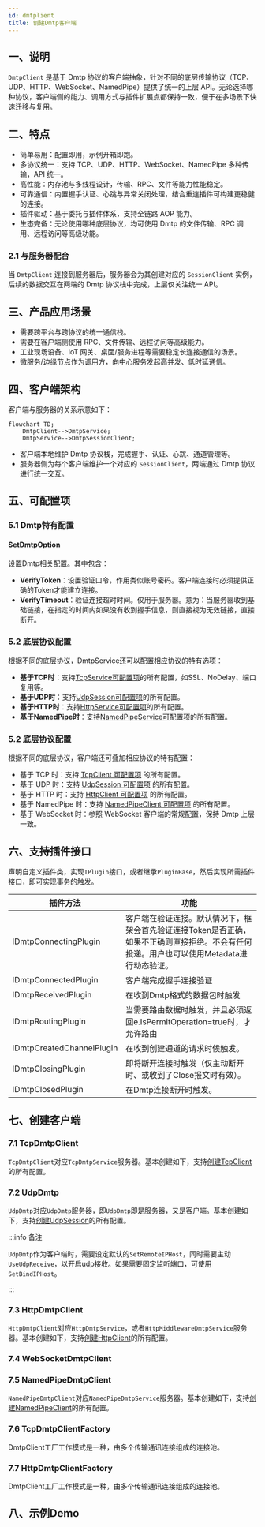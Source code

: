 ```yaml
---
id: dmtplient
title: 创建Dmtp客户端
---
```



<TouchSocketDmtpDefinition />
<TouchSocketProDmtpDefinition />


## 一、说明

`DmtpClient` 是基于 Dmtp 协议的客户端抽象，针对不同的底层传输协议（TCP、UDP、HTTP、WebSocket、NamedPipe）提供了统一的上层 API。无论选择哪种协议，客户端侧的能力、调用方式与插件扩展点都保持一致，便于在多场景下快速迁移与复用。

<BilibiliCard title="新创建Dmtp客户端项目" link="https://www.bilibili.com/cheese/play/ep1726347" isPro="true"/>

## 二、特点

- 简单易用：配置即用，示例开箱即跑。
- 多协议统一：支持 TCP、UDP、HTTP、WebSocket、NamedPipe 多种传输，API 统一。
- 高性能：内存池与多线程设计，传输、RPC、文件等能力性能稳定。
- 可靠通信：内置握手认证、心跳与异常关闭处理，结合重连插件可构建更稳健的连接。
- 插件驱动：基于委托与插件体系，支持全链路 AOP 能力。
- 生态完备：无论使用哪种底层协议，均可使用 Dmtp 的文件传输、RPC 调用、远程访问等高级功能。

### 2.1 与服务器配合

当 `DmtpClient` 连接到服务器后，服务器会为其创建对应的 `SessionClient` 实例，后续的数据交互在两端的 Dmtp 协议栈中完成，上层仅关注统一 API。

## 三、产品应用场景

- 需要跨平台与跨协议的统一通信栈。
- 需要在客户端侧使用 RPC、文件传输、远程访问等高级能力。
- 工业现场设备、IoT 网关、桌面/服务进程等需要稳定长连接通信的场景。
- 微服务/边缘节点作为调用方，向中心服务发起高并发、低时延通信。

## 四、客户端架构

客户端与服务器的关系示意如下：

```mermaid
flowchart TD;
    DmtpClient-->DmtpService;
    DmtpService-->DmtpSessionClient;
```

- 客户端本地维护 Dmtp 协议栈，完成握手、认证、心跳、通道管理等。
- 服务器侧为每个客户端维护一个对应的 `SessionClient`，两端通过 Dmtp 协议进行统一交互。

## 五、可配置项

### 5.1 Dmtp特有配置

#### SetDmtpOption
设置Dmtp相关配置。其中包含：

<CustomCodeBlock region="Dmtp服务器基础配置"/>

- **VerifyToken**：设置验证口令，作用类似账号密码。客户端连接时必须提供正确的Token才能建立连接。
- **VerifyTimeout**：验证连接超时时间。仅用于服务器。意为：当服务器收到基础链接，在指定的时间内如果没有收到握手信息，则直接视为无效链接，直接断开。

### 5.2 底层协议配置

根据不同的底层协议，DmtpService还可以配置相应协议的特有选项：

- **基于TCP时**：支持[TcpService可配置项](./tcpservice.mdx)的所有配置，如SSL、NoDelay、端口复用等。
- **基于UDP时**：支持[UdpSession可配置项](./udpsession.mdx)的所有配置。
- **基于HTTP时**：支持[HttpService可配置项](./httpservice.mdx)的所有配置。
- **基于NamedPipe时**：支持[NamedPipeService可配置项](./namedpipeservice.mdx)的所有配置。
### 5.2 底层协议配置

根据不同的底层协议，客户端还可叠加相应协议的特有配置：

- 基于 TCP 时：支持 [TcpClient 可配置项](./tcpclient.mdx) 的所有配置。
- 基于 UDP 时：支持 [UdpSession 可配置项](./udpsession.mdx) 的所有配置。
- 基于 HTTP 时：支持 [HttpClient 可配置项](./httpclient.mdx) 的所有配置。
- 基于 NamedPipe 时：支持 [NamedPipeClient 可配置项](./namedpipeclient.mdx) 的所有配置。
- 基于 WebSocket 时：参照 WebSocket 客户端的常规配置，保持 Dmtp 上层一致。

## 六、支持插件接口

声明自定义插件类，实现`IPlugin`接口，或者继承`PluginBase`，然后实现所需插件接口，即可实现事务的触发。

|  插件方法 | 功能 |
| --- | --- |
| IDmtpConnectingPlugin | 客户端在验证连接。默认情况下，框架会首先验证连接Token是否正确，如果不正确则直接拒绝。不会有任何投递。用户也可以使用Metadata进行动态验证。 |
| IDmtpConnectedPlugin | 客户端完成握手连接验证 |
| IDmtpReceivedPlugin | 在收到Dmtp格式的数据包时触发 |
| IDmtpRoutingPlugin | 当需要路由数据时触发，并且必须返回e.IsPermitOperation=true时，才允许路由 |
| IDmtpCreatedChannelPlugin | 在收到创建通道的请求时候触发。 |
| IDmtpClosingPlugin | 即将断开连接时触发（仅主动断开时、或收到了Close报文时有效）。 |
| IDmtpClosedPlugin | 在Dmtp连接断开时触发。 |


## 七、创建客户端

### 7.1 TcpDmtpClient

`TcpDmtpClient`对应`TcpDmtpService`服务器。基本创建如下，支持[创建TcpClient](./tcpclient.mdx)的所有配置。

<BilibiliCard title="创建Tcp协议的Dmtp客户端" link="https://www.bilibili.com/cheese/play/ep1726347" isPro="true"/>

<CustomCodeBlock region="创建TcpDmtpClient"/>

### 7.2 UdpDmtp

`UdpDmtp`对应`UdpDmtp`服务器，即`UdpDmtp`即是服务器，又是客户端。基本创建如下，支持[创建UdpSession](./udpsession.mdx)的所有配置。

<BilibiliCard title="创建Udp协议的Dmtp客户端" link="https://www.bilibili.com/cheese/play/ep1726349" isPro="true"/>

<CustomCodeBlock region="创建UdpDmtpClient"/>

:::info 备注

`UdpDmtp`作为客户端时，需要设定默认的`SetRemoteIPHost`，同时需要主动`UseUdpReceive`，以开启udp接收。如果需要固定监听端口，可使用`SetBindIPHost`。

:::  

### 7.3 HttpDmtpClient

`HttpDmtpClient`对应`HttpDmtpService`，或者`HttpMiddlewareDmtpService`服务器。基本创建如下，支持[创建HttpClient](./httpclient.mdx)的所有配置。

<BilibiliCard title="创建Http协议的Dmtp客户端" link="https://www.bilibili.com/cheese/play/ep1726352" isPro="true"/>

<CustomCodeBlock region="创建HttpDmtpClient"/>

### 7.4 WebSocketDmtpClient

<BilibiliCard title="创建WebSocket协议的Dmtp客户端" link="https://www.bilibili.com/cheese/play/ep1726355" isPro="true"/>

<CustomCodeBlock region="创建WebSocketDmtpClient"/>

### 7.5 NamedPipeDmtpClient <Pro/> 

`NamedPipeDmtpClient`对应`NamedPipeDmtpService`服务器。基本创建如下，支持[创建NamedPipeClient](./namedpipeclient.mdx)的所有配置。

<BilibiliCard title="创建NamedPipe协议的Dmtp客户端" link="https://www.bilibili.com/cheese/play/ep1726360" isPro="true"/>

<CustomCodeBlock region="创建NamedPipeDmtpClient"/>

### 7.6 TcpDmtpClientFactory <Pro/> 

DmtpClient工厂工作模式是一种，由多个传输通讯连接组成的连接池。

<CustomCodeBlock region="创建TcpDmtpClientFactory"/>

### 7.7 HttpDmtpClientFactory <Pro/>

DmtpClient工厂工作模式是一种，由多个传输通讯连接组成的连接池。

<CustomCodeBlock region="创建HttpDmtpClientFactory"/>

## 八、示例Demo

<CardLink link="examples/Dmtp"/>